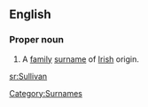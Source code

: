==English==
{{wikipedia|Sullivan (surname)}}

===Proper noun===
{{en-proper noun}}

# A [[family]] [[surname]] of [[Irish]] origin.

[[Category:Surnames]]

[[sr:Sullivan]]